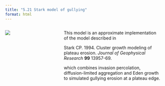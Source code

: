 ```yaml
---
title: "5.21 Stark model of gullying"
format: html
---
```


:::: {.columns}
::: {.column width=35%}
[![](5.21-starkGullying.png)](5.21-starkGullying.nlogo)
:::

::: {.column width=65%}
This model is an approximate implementation of the model described in

Stark CP. 1994. Cluster growth modeling of plateau erosion. _Journal of Geophysical Research_ **99** 13957-69.

which combines invasion percolation, diffusion-limited aggregation and Eden growth to simulated gullying erosion at a plateau edge.
:::
::::